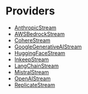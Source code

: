 # Providers

- [AnthropicStream](./providers/anthropic-stream)
- [AWSBedrockStream](./providers/aws-bedrock-stream)
- [CohereStream](./providers/cohere-stream)
- [GoogleGenerativeAIStream](./providers/google-generative-ai-stream)
- [HuggingFaceStream](./providers/huggingface-stream)
- [InkeepStream](./providers/inkeep-stream)
- [LangChainStream](./providers/langchain-stream)
- [MistralStream](./providers/mistral-stream)
- [OpenAIStream](./providers/openai-stream)
- [ReplicateStream](./providers/replicate-stream)
